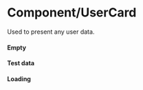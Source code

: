 

<Meta
  title='Design System/Components/UserCard'
  component={UserCard}
/>


# Component/UserCard
Used to present any user data.


#### Empty
<Preview>
  <Story name='Empty'>
    <UserCard user={{}} />
  </Story>
</Preview>


#### Test data
<Preview>
  <Story name='Test data'>
    <UserCard user={{login: 'jane', repos: [{id: 1, name: 'alexa', html_url: 'https://github.com/jane/alexa'}], avatar_url: 'https://avatars3.githubusercontent.com/u/7470425?v=4', type: 'user', html_url: 'https://github.com/jane'}} />
  </Story>
</Preview>


#### Loading
<Preview>
  <Story name='Loading'>
    <UserCard isLoading user={{login: 'jane', repos: [{id: 1, name: 'alexa', html_url: 'https://github.com/jane/alexa'}], avatar_url: 'https://avatars3.githubusercontent.com/u/7470425?v=4', type: 'user', html_url: 'https://github.com/jane'}} />
  </Story>
</Preview>
